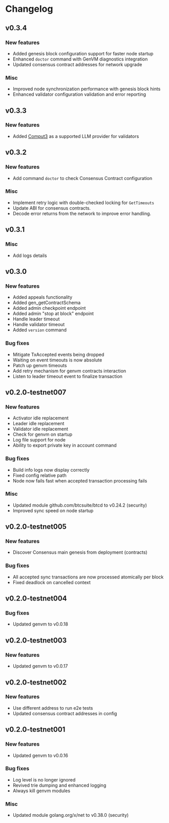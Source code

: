 # Changelog

## v0.3.4

### New features

- Added genesis block configuration support for faster node startup
- Enhanced `doctor` command with GenVM diagnostics integration
- Updated consensus contract addresses for network upgrade

### Misc

- Improved node synchronization performance with genesis block hints
- Enhanced validator configuration validation and error reporting

## v0.3.3

### New features

- Added [Comput3](/validators/setup-guide#genvm-configuration) as a supported LLM provider for validators

## v0.3.2

### New features

- Add command `doctor` to check Consensus Contract configuration

### Misc

- Implement retry logic with double-checked locking for `GetTimeouts`
- Update ABI for consensus contracts.
- Decode error returns from the network to improve error handling.

## v0.3.1

### Misc

- Add logs details

## v0.3.0

### New features

- Added appeals functionality
- Added gen_getContractSchema
- Added admin checkpoint endpoint
- Added admin "stop at block" endpoint
- Handle leader timeout
- Handle validator timeout
- Added `version` command

### Bug fixes

- Mitigate TxAccepted events being dropped
- Waiting on event timeouts is now absolute
- Patch up genvm timeouts
- Add retry mechanism for genvm contracts interaction
- Listen to leader timeout event to finalize transaction

## v0.2.0-testnet007

### New features

- Activator idle replacement
- Leader idle replacement
- Validator idle replacement
- Check for genvm on startup
- Log file support for node
- Ability to export private key in account command

### Bug fixes

- Build info logs now display correctly
- Fixed config relative path
- Node now fails fast when accepted transaction processing fails

### Misc

- Updated module github.com/btcsuite/btcd to v0.24.2 (security)
- Improved sync speed on node startup

## v0.2.0-testnet005

### New features

- Discover Consensus main genesis from deployment (contracts)

### Bug fixes

- All accepted sync transactions are now processed atomically per block
- Fixed deadlock on cancelled context

## v0.2.0-testnet004

### Bug fixes

- Updated genvm to v0.0.18

## v0.2.0-testnet003

### New features

- Updated genvm to v0.0.17

## v0.2.0-testnet002

### New features

- Use different address to run e2e tests
- Updated consensus contract addresses in config

## v0.2.0-testnet001

### New features

- Updated genvm to v0.0.16

### Bug fixes

- Log level is no longer ignored
- Revived trie dumping and enhanced logging
- Always kill genvm modules

### Misc

- Updated module golang.org/x/net to v0.38.0 (security)